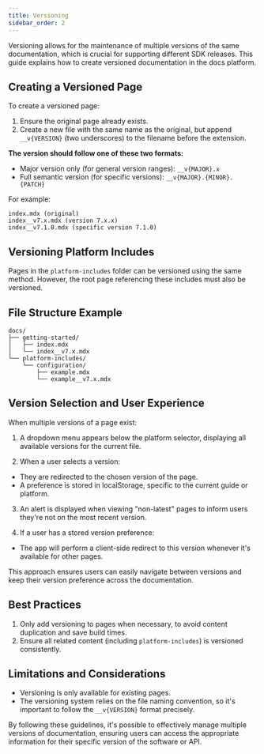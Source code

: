 ```yaml
---
title: Versioning
sidebar_order: 2
---
```



Versioning allows for the maintenance of multiple versions of the same documentation, which is crucial for supporting different SDK releases. This guide explains how to create versioned documentation in the docs platform.

## Creating a Versioned Page

To create a versioned page:

1. Ensure the original page already exists.
2. Create a new file with the same name as the original, but append `__v{VERSION}` (two underscores) to the filename before the extension.

**The version should follow one of these two formats:**
- Major version only (for general version ranges): `__v{MAJOR}.x`
- Full semantic version (for specific versions): `__v{MAJOR}.{MINOR}.{PATCH}`

For example:

```
index.mdx (original)
index__v7.x.mdx (version 7.x.x)
index__v7.1.0.mdx (specific version 7.1.0)
```


## Versioning Platform Includes

Pages in the `platform-includes` folder can be versioned using the same method. However, the root page referencing these includes must also be versioned.

## File Structure Example

```
docs/
├── getting-started/
│   ├── index.mdx
│   └── index__v7.x.mdx
└── platform-includes/
    └── configuration/
        ├── example.mdx
        └── example__v7.x.mdx
```

## Version Selection and User Experience

When multiple versions of a page exist:

1. A dropdown menu appears below the platform selector, displaying all available versions for the current file.

2. When a user selects a version:

- They are redirected to the chosen version of the page.
- A preference is stored in localStorage, specific to the current guide or platform.

3. An alert is displayed when viewing "non-latest" pages to inform users they're not on the most recent version.

4. If a user has a stored version preference:

- The app will perform a client-side redirect to this version whenever it's available for other pages.

This approach ensures users can easily navigate between versions and keep their version preference across the documentation.

## Best Practices

1. Only add versioning to pages when necessary, to avoid content duplication and save build times.
2. Ensure all related content (including `platform-includes`) is versioned consistently.


## Limitations and Considerations

- Versioning is only available for existing pages.
- The versioning system relies on the file naming convention, so it's important to follow the `__v{VERSION}` format precisely.

By following these guidelines, it's possible to effectively manage multiple versions of documentation, ensuring users can access the appropriate information for their specific version of the software or API.
